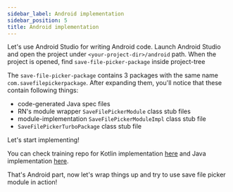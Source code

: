 ```yaml
---
sidebar_label: Android implementation
sidebar_position: 5
title: Android implementation
---
```




Let's use Android Studio for writing Android code. Launch Android Studio and open the project under `<your-project-dir>/android` path.
When the project is opened, find `save-file-picker-package` inside project-tree

The `save-file-picker-package` contains 3 packages with the same name `com.savefilepickerpackage`. After expanding them, you'll notice that these contain following things:

- code-generated Java spec files
- RN's module wrapper `SaveFilePickerModule` class stub files
- module-implementation `SaveFilePickerModuleImpl` class stub file
- `SaveFilePickerTurboPackage` class stub file

Let's start implementing!

<Tabs groupId="android_lang">
<TabItem value="kotlin" label="Kotlin">

<AndroidKotlinImpl />

</TabItem>
<TabItem value="java" label="Java">

<AndroidJavaImpl />

</TabItem>
</Tabs>

<AndroidRegisterActivityLauncher />

You can check training repo for Kotlin implementation [here](https://r.mtdv.me/FtXpuO4X9f) and Java implementation [here](https://r.mtdv.me/FtXpuO4X9f).

That's Android part, now let's wrap things up and try to use save file picker module in action!
